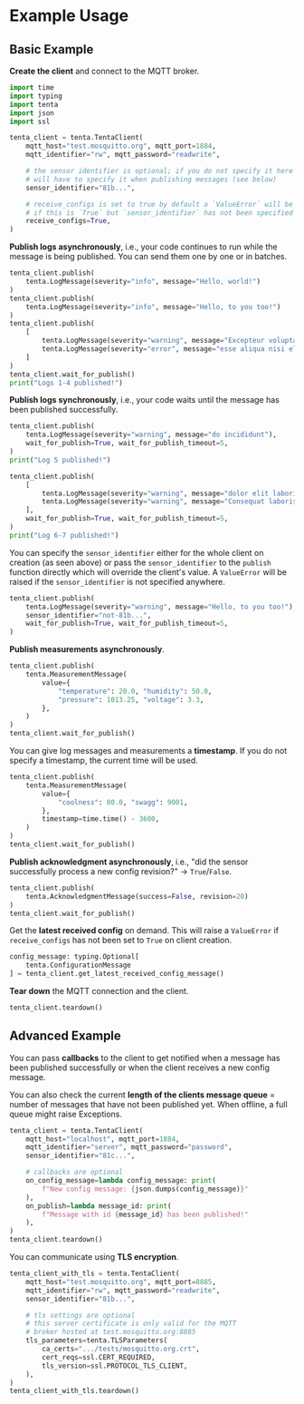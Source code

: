 # Example Usage

## Basic Example

**Create the client** and connect to the MQTT broker.

```python
import time
import typing
import tenta
import json
import ssl

tenta_client = tenta.TentaClient(
    mqtt_host="test.mosquitto.org", mqtt_port=1884,
    mqtt_identifier="rw", mqtt_password="readwrite",

    # the sensor identifier is optional; if you do not specify it here you
    # will have to specify it when publishing messages (see below)
    sensor_identifier="81b...",

    # receive_configs is set to true by default a `ValueError` will be raised
    # if this is `True` but `sensor_identifier` has not been specified
    receive_configs=True,
)
```

**Publish logs asynchronously**, i.e., your code continues to
run while the message is being published. You can send them one
by one or in batches.

```python
tenta_client.publish(
    tenta.LogMessage(severity="info", message="Hello, world!")
)
tenta_client.publish(
    tenta.LogMessage(severity="info", message="Hello, to you too!")
)
tenta_client.publish(
    [
        tenta.LogMessage(severity="warning", message="Excepteur voluptate proident"),
        tenta.LogMessage(severity="error", message="esse aliqua nisi elit"),
    ]
)
tenta_client.wait_for_publish()
print("Logs 1-4 published!")
```

**Publish logs synchronously**, i.e., your code waits until the
message has been published successfully.

```python
tenta_client.publish(
    tenta.LogMessage(severity="warning", message="do incididunt"),
    wait_for_publish=True, wait_for_publish_timeout=5,
)
print("Log 5 published!")

tenta_client.publish(
    [
        tenta.LogMessage(severity="warning", message="dolor elit laboris ipsum"),
        tenta.LogMessage(severity="warning", message="Consequat laboris incididunt")
    ],
    wait_for_publish=True, wait_for_publish_timeout=5,
)
print("Log 6-7 published!")
```

You can specify the `sensor_identifier` either for the whole client
on creation (as seen above) or pass the `sensor_identifier` to the
`publish` function directly which will override the client's value.
A `ValueError` will be raised if the `sensor_identifier` is not
specified anywhere.

```python
tenta_client.publish(
    tenta.LogMessage(severity="warning", message="Hello, to you too!"),
    sensor_identifier="not-81b...",
    wait_for_publish=True, wait_for_publish_timeout=5,
)
```

**Publish measurements asynchronously**.

```python
tenta_client.publish(
    tenta.MeasurementMessage(
        value={
            "temperature": 20.0, "humidity": 50.0,
            "pressure": 1013.25, "voltage": 3.3,
        },
    )
)
tenta_client.wait_for_publish()
```

You can give log messages and measurements a **timestamp**.
If you do not specify a timestamp, the current time will be used.

```python
tenta_client.publish(
    tenta.MeasurementMessage(
        value={
            "coolness": 80.0, "swagg": 9001,
        },
        timestamp=time.time() - 3600,
    )
)
tenta_client.wait_for_publish()
```

**Publish acknowledgment asynchronously**, i.e., "did the sensor successfully
process a new config revision?" -> `True`/`False`.

```python
tenta_client.publish(
    tenta.AcknowledgmentMessage(success=False, revision=20)
)
tenta_client.wait_for_publish()
```

Get the **latest received config** on demand. This will raise a `ValueError`
if `receive_configs` has not been set to `True` on client creation.

```python
config_message: typing.Optional[
    tenta.ConfigurationMessage
] = tenta_client.get_latest_received_config_message()
```

**Tear down** the MQTT connection and the client.

```python
tenta_client.teardown()
```

## Advanced Example

You can pass **callbacks** to the client to get notified when a message has
been published successfully or when the client receives a new config message.

You can also check the current **length of the clients message queue** =
number of messages that have not been published yet. When offline, a full
queue might raise Exceptions.

```python
tenta_client = tenta.TentaClient(
    mqtt_host="localhost", mqtt_port=1884,
    mqtt_identifier="server", mqtt_password="password",
    sensor_identifier="81c...",

    # callbacks are optional
    on_config_message=lambda config_message: print(
        f"New config message: {json.dumps(config_message)}"
    ),
    on_publish=lambda message_id: print(
        f"Message with id {message_id} has been published!"
    ),
)
tenta_client.teardown()
```

You can communicate using **TLS encryption**.

```python
tenta_client_with_tls = tenta.TentaClient(
    mqtt_host="test.mosquitto.org", mqtt_port=8885,
    mqtt_identifier="rw", mqtt_password="readwrite",
    sensor_identifier="81b...",

    # tls settings are optional
    # this server certificate is only valid for the MQTT
    # broker hosted at test.mosquitto.org:8885
    tls_parameters=tenta.TLSParameters(
        ca_certs=".../tests/mosquitto.org.crt",
        cert_reqs=ssl.CERT_REQUIRED,
        tls_version=ssl.PROTOCOL_TLS_CLIENT,
    ),
)
tenta_client_with_tls.teardown()
```